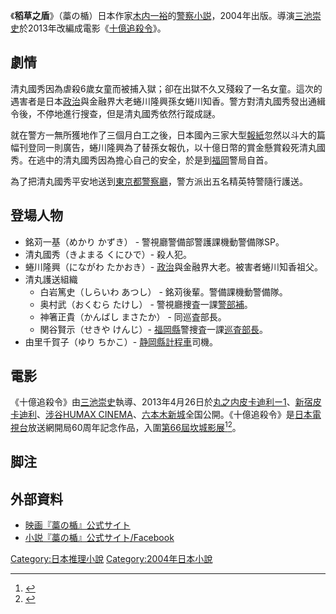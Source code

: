 《'''稻草之盾'''》（藁の楯）日本作家[[木内一裕|木内一裕]]的[[警察小説|警察小説]]，2004年出版。導演[[三池崇史|三池崇史]]於2013年改編成電影《[[十億追殺令|十億追殺令]]》。

==劇情==
清丸國秀因為虐殺6歲女童而被捕入獄；卻在出獄不久又殘殺了一名女童。這次的遇害者是日本[[政治|政治]]與金融界大老蜷川隆興孫女蜷川知香。警方對清丸國秀發出通緝令後，不停地進行搜查，但是清丸國秀依然行蹤成謎。

就在警方一無所獲地作了三個月白工之後，日本國內三家大型[[報紙|報紙]]忽然以斗大的篇幅刊登同一則廣告，蜷川隆興為了替孫女報仇，以十億日幣的賞金懸賞殺死清丸國秀。在逃中的清丸國秀因為擔心自己的安全，於是到[[福岡|福岡]]警局自首。

為了把清丸國秀平安地送到[[東京都|東京都]][[警察廳_(日本)|警察廳]]，警方派出五名精英特警隨行護送。

== 登場人物 ==
* 銘苅一基（めかり かずき） - 警視廳警備部警護課機動警備隊SP。
* 清丸國秀（きよまる くにひで）- 殺人犯。
* 蜷川隆興（にながわ たかおき）- [[政治|政治]]與金融界大老。被害者蜷川知香祖父。
* 清丸護送組織
** 白岩篤史（しらいわ あつし） - 銘苅後輩。警備課機動警備隊。
** 奥村武（おくむら たけし） - 警視廳捜査一課[[警部補|警部補]]。
** 神箸正貴（かんばし まさたか） - 同巡査部長。
** 関谷賢示（せきや けんじ）- [[福岡縣|福岡縣]]警捜査一課[[巡査部長|巡査部長]]。
* 由里千賀子（ゆり ちかこ）- [[静岡縣|静岡縣]][[計程車|計程車]]司機。

== 電影 ==
{{main|十億追殺令}}
《十億追殺令》由[[三池崇史|三池崇史]]執導、2013年4月26日於[[丸之内皮卡迪利ー1|丸之内皮卡迪利ー1]]、[[新宿皮卡迪利|新宿皮卡迪利]]、[[涉谷HUMAX_CINEMA|涉谷HUMAX CINEMA]]、[[六本木新城|六本木新城]]全国公開。《十億追殺令》是[[日本電視台|日本電視台]]放送網開局60周年記念作品，入圍[[第66屆坎城影展|第66屆坎城影展]]<ref>{{cite news|url=http://eiga.com/news/20130422/13/|title=大沢たかおら「藁の楯」一同、カンヌ映画祭出品に“カンヌ”無量|publisher=映画.com|date=2013-04-22|accessdate=2013-11-03|archive-date=2013-11-02|archive-url=https://web.archive.org/web/20131102122156/http://eiga.com/news/20130422/13/|dead-url=no}}</ref><ref>{{Cite web |url=http://www.nikkei.com/article/DGXBZO55324850S3A520C1000000/ |title=自然体・三池崇史の映画魂 アクション大作「藁の楯」 |accessdate=2013-11-03 |archive-date=2013-11-04 |archive-url=https://web.archive.org/web/20131104084902/http://www.nikkei.com/article/DGXBZO55324850S3A520C1000000/ |dead-url=no }}</ref>。

== 脚注 ==
{{Reflist}}

== 外部資料 ==
*[http://wwws.warnerbros.co.jp/waranotate/index.html 映画『藁の楯』公式サイト] {{Wayback|url=http://wwws.warnerbros.co.jp/waranotate/index.html |date=20131023133704 }}
*[https://www.facebook.com/WaraNoTate 小説『藁の楯』公式サイト/Facebook]

{{三池崇史}}
{{DEFAULTSORT:わらのたて}}
[[Category:日本推理小說|Category:日本推理小說]]
[[Category:2004年日本小說|Category:2004年日本小說]]
